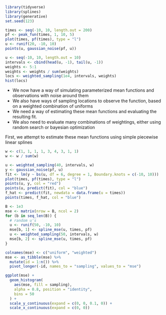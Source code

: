 



```r
library(tidyverse)
library(splines)
library(generative)
set.seed(123)
```

```r
times <- seq(-10, 10, length.out = 200)
pf <- peak_fun(times, 1, 10, 5)
plot(times, pf(times), type = "l")
u <- runif(20, -10, 10)
points(u, gaussian_noise(pf, u))
```

```r
u <- seq(-10, 10, length.out = 10)
intervals <- cbind(head(u, -1), tail(u, -1))
weights <- 5:1
weights <- weights / sum(weights)
locs <- weighted_sampling(1e4, intervals, weights)
hist(locs)
```

* We now have a way of simulating parameterized mean functions and observations with noise around them
* We also have ways of sampling locations to observe the function, based on a
weighted combination of uniforms
* We need a way of estimating these mean functions and evaluating the resulting
fit.
* We also need to evaluate many combinations of weightings, either using random
search or bayesian optimization

First, we attempt to estimate these mean functions using simple piecewise linear splines

```r
w <- c(1, 1, 1, 1, 3, 4, 3, 1, 1)
w <- w / sum(w)

u <- weighted_sampling(40, intervals, w)
y <- gaussian_noise(pf, u)
fit <- lm(y ~ bs(u, df = 6, degree = 1, Boundary.knots = c(-10, 10)))
plot(times, pf(times), type = "l")
points(u, y, col = "red")
points(u, predict(fit), col = "blue")
f_hat <- predict(fit, newdata = data.frame(u = times))
points(times, f_hat, col = "blue")
```

```r
B <- 1e3
mse <- matrix(nrow = B, ncol = 2)
for (b in seq_len(B)) {
  # random u's
  u <- runif(50, -10, 10)
  mse[b, 1] <- spline_mse(u, times, pf)
  u <- weighted_sampling(50, intervals, w)
  mse[b, 2] <- spline_mse(u, times, pf)
}

colnames(mse) <- c("uniform", "weighted")
mse <- as_tibble(mse) %>%
  mutate(id = 1:n()) %>%
  pivot_longer(-id, names_to = "sampling", values_to = "mse")

ggplot(mse) +
  geom_histogram(
    aes(mse, fill = sampling), 
    alpha = 0.8, position = "identity",
    bins = 50
  ) +
  scale_y_continuous(expand = c(0, 0, 0.1, 0)) +
  scale_x_continuous(expand = c(0, 0))
```
